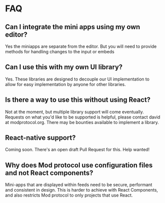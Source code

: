 # FAQ

## Can I integrate the mini apps using my own editor?

Yes the miniapps are separate from the editor. But you will need to provide methods for handling changes to the input or embeds

## Can I use this with my own UI library?

Yes. These libraries are designed to decouple our UI implementation to allow for easy implementation by anyone for other libraries.

## Is there a way to use this without using React?

Not at the moment, but multiple library support will come eventually. Requests on what you'd like to be supported is helpful, please contact david at modprotocol.org.
There may be bounties available to implement a library.

## React-native support?

Coming soon. There's an open draft Pull Request for this. Help wanted!

## Why does Mod protocol use configuration files and not React components?

Mini-apps that are displayed within feeds need to be secure, performant and consistent in design.
This is harder to achieve with React Components, and also restricts Mod protocol to only projects that use React.
